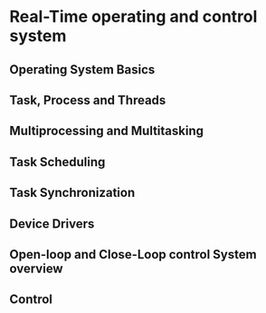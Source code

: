 # Real-Time operating and control system

## Operating System Basics

## Task, Process and Threads

## Multiprocessing and Multitasking

## Task Scheduling

## Task Synchronization

## Device Drivers

## Open-loop and Close-Loop control System overview

## Control
